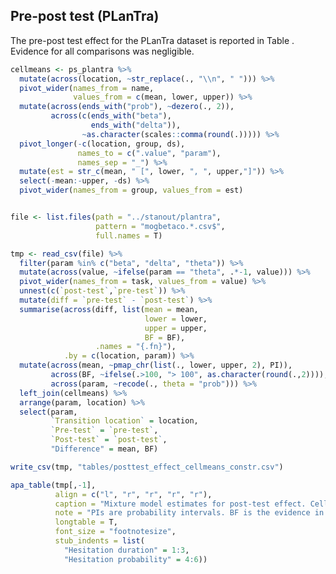 ## Pre-post test (PLanTra)

The pre-post test effect for the PLanTra dataset is reported in Table \ref{tab:retesteffect}. Evidence for all comparisons was negligible.

```r
cellmeans <- ps_plantra %>% 
  mutate(across(location, ~str_replace(., "\\n", " "))) %>% 
  pivot_wider(names_from = name, 
              values_from = c(mean, lower, upper)) %>% 
  mutate(across(ends_with("prob"), ~dezero(., 2)),
         across(c(ends_with("beta"),
                  ends_with("delta")), 
                ~as.character(scales::comma(round(.))))) %>% 
  pivot_longer(-c(location, group, ds), 
               names_to = c(".value", "param"),
               names_sep = "_") %>% 
  mutate(est = str_c(mean, " [", lower, ", ", upper,"]")) %>% 
  select(-mean:-upper, -ds) %>% 
  pivot_wider(names_from = group, values_from = est) 


file <- list.files(path = "../stanout/plantra", 
                   pattern = "mogbetaco.*.csv$",
                   full.names = T)

tmp <- read_csv(file) %>% 
  filter(param %in% c("beta", "delta", "theta")) %>% 
  mutate(across(value, ~ifelse(param == "theta", .*-1, value))) %>% 
  pivot_wider(names_from = task, values_from = value) %>% 
  unnest(c(`post-test`,`pre-test`)) %>% 
  mutate(diff = `pre-test` - `post-test`) %>% 
  summarise(across(diff, list(mean = mean, 
                              lower = lower, 
                              upper = upper,
                              BF = BF), 
                   .names = "{.fn}"),
            .by = c(location, param)) %>% 
  mutate(across(mean, ~pmap_chr(list(., lower, upper, 2), PI)),
         across(BF, ~ifelse(.>100, "> 100", as.character(round(.,2)))),
         across(param, ~recode(., theta = "prob"))) %>% 
  left_join(cellmeans) %>% 
  arrange(param, location) %>% 
  select(param, 
         `Transition location` = location,
         `Pre-test` = `pre-test`,
         `Post-test` = `post-test`, 
         "Difference" = mean, BF)

write_csv(tmp, "tables/posttest_effect_cellmeans_constr.csv")

apa_table(tmp[,-1],
          align = c("l", "r", "r", "r", "r"), 
          caption = "Mixture model estimates for post-test effect. Cell means are shown for the pre-test and post-test in msecs for the slowdown for hesitant transitions and the probability of hesitant transitions. The effect for post-test is shown on log scale (for transition durations) and logit scale for probability of hesitant transitions. 95% PIs in brackets.",
          note = "PIs are probability intervals. BF is the evidence in favour of the alternative hypothesis over the null hypothesis.",
          longtable = T,
          font_size = "footnotesize",
          stub_indents = list(
            "Hesitation duration" = 1:3,
            "Hesitation probability" = 4:6))

```


